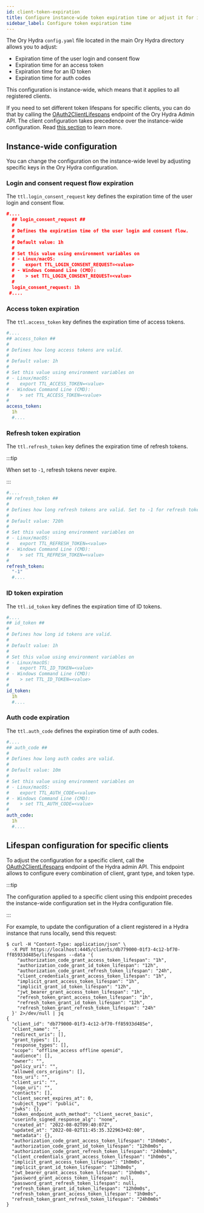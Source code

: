```yaml
---
id: client-token-expiration
title: Configure instance-wide token expiration time or adjust it for individual OAuth2 clients
sidebar_label: Configure token expiration time
---
```


The Ory Hydra `config.yaml` file located in the main Ory Hydra directory allows you to adjust:

- Expiration time of the user login and consent flow
- Expiration time for an access token
- Expiration time for an ID token
- Expiration time for auth codes

This configuration is instance-wide, which means that it applies to all registered clients.

If you need to set different token lifespans for specific clients, you can do that by calling the
[OAuth2ClientLifespans](../reference/api#operation/UpdateOAuth2ClientLifespans) endpoint of the Ory Hydra Admin API. The client
configuration takes precedence over the instance-wide configuration. Read [this section](#client-token-lifespan-configuration) to
learn more.

## Instance-wide configuration

You can change the configuration on the instance-wide level by adjusting specific keys in the Ory Hydra configuration.

### Login and consent request flow expiration

The `ttl.login_consent_request` key defines the expiration time of the user login and consent flow.

```json title="path/to/hydra/config.yaml"
#....
  ## login_consent_request ##
  #
  # Defines the expiration time of the user login and consent flow.
  #
  # Default value: 1h
  #
  # Set this value using environment variables on
  # - Linux/macOS:
  #    export TTL_LOGIN_CONSENT_REQUEST=<value>
  # - Windows Command Line (CMD):
  #    > set TTL_LOGIN_CONSENT_REQUEST=<value>
  #
  login_consent_request: 1h
 #....
```

### Access token expiration

The `ttl.access_token` key defines the expiration time of access tokens.

```yaml title="path/to/hydra/config.yaml"
#....
## access_token ##
#
# Defines how long access tokens are valid.
#
# Default value: 1h
#
# Set this value using environment variables on
# - Linux/macOS:
#    export TTL_ACCESS_TOKEN=<value>
# - Windows Command Line (CMD):
#    > set TTL_ACCESS_TOKEN=<value>
#
access_token:
  1h
  #....
```

### Refresh token expiration

The `ttl.refresh_token` key defines the expiration time of refresh tokens.

:::tip

When set to `-1`, refresh tokens never expire.

:::

```yaml title="path/to/hydra/config.yaml"
#....
## refresh_token ##
#
# Defines how long refresh tokens are valid. Set to -1 for refresh tokens to never expire.
#
# Default value: 720h
#
# Set this value using environment variables on
# - Linux/macOS:
#    export TTL_REFRESH_TOKEN=<value>
# - Windows Command Line (CMD):
#    > set TTL_REFRESH_TOKEN=<value>
#
refresh_token:
  "-1"
  #....
```

### ID token expiration

The `ttl.id_token` key defines the expiration time of ID tokens.

```yaml title="path/to/hydra/config.yaml"
#....
## id_token ##
#
# Defines how long id tokens are valid.
#
# Default value: 1h
#
# Set this value using environment variables on
# - Linux/macOS:
#    export TTL_ID_TOKEN=<value>
# - Windows Command Line (CMD):
#    > set TTL_ID_TOKEN=<value>
#
id_token:
  1h
  #....
```

### Auth code expiration

The `ttl.auth_code` defines the expiration time of auth codes.

```yaml title="path/to/hydra/config.yaml"
#....
## auth_code ##
#
# Defines how long auth codes are valid.
#
# Default value: 10m
#
# Set this value using environment variables on
# - Linux/macOS:
#    export TTL_AUTH_CODE=<value>
# - Windows Command Line (CMD):
#    > set TTL_AUTH_CODE=<value>
#
auth_code:
  1h
  #....
```

## Lifespan configuration for specific clients

To adjust the configuration for a specific client, call the
[OAuth2ClientLifespans](../reference/api#operation/UpdateOAuth2ClientLifespans) endpoint of the Hydra admin API. This endpoint
allows to configure every combination of client, grant type, and token type.

:::tip

The configuration applied to a specific client using this endpoint precedes the instance-wide configuration set in the Hydra
configuration file.

:::

For example, to update the configuration of a client registered in a Hydra instance that runs locally, send this request:

```shell
$ curl -H "Content-Type: application/json" \
  -X PUT https://localhost:4445/clients/db779000-01f3-4c12-bf70-ff85933d485e/lifespans --data '{
    "authorization_code_grant_access_token_lifespan": "1h",
    "authorization_code_grant_id_token_lifespan": "12h",
    "authorization_code_grant_refresh_token_lifespan": "24h",
    "client_credentials_grant_access_token_lifespan": "1h",
    "implicit_grant_access_token_lifespan": "1h",
    "implicit_grant_id_token_lifespan": "12h",
    "jwt_bearer_grant_access_token_lifespan": "1h",
    "refresh_token_grant_access_token_lifespan": "1h",
    "refresh_token_grant_id_token_lifespan": "12h",
    "refresh_token_grant_refresh_token_lifespan": "24h"
  }' 2>/dev/null | jq
{
  "client_id": "db779000-01f3-4c12-bf70-ff85933d485e",
  "client_name": "",
  "redirect_uris": [],
  "grant_types": [],
  "response_types": [],
  "scope": "offline_access offline openid",
  "audience": [],
  "owner": "",
  "policy_uri": "",
  "allowed_cors_origins": [],
  "tos_uri": "",
  "client_uri": "",
  "logo_uri": "",
  "contacts": [],
  "client_secret_expires_at": 0,
  "subject_type": "public",
  "jwks": {},
  "token_endpoint_auth_method": "client_secret_basic",
  "userinfo_signed_response_alg": "none",
  "created_at": "2022-08-02T09:40:07Z",
  "updated_at": "2022-08-02T11:45:35.322963+02:00",
  "metadata": {},
  "authorization_code_grant_access_token_lifespan": "1h0m0s",
  "authorization_code_grant_id_token_lifespan": "12h0m0s",
  "authorization_code_grant_refresh_token_lifespan": "24h0m0s",
  "client_credentials_grant_access_token_lifespan": "1h0m0s",
  "implicit_grant_access_token_lifespan": "1h0m0s",
  "implicit_grant_id_token_lifespan": "12h0m0s",
  "jwt_bearer_grant_access_token_lifespan": "1h0m0s",
  "password_grant_access_token_lifespan": null,
  "password_grant_refresh_token_lifespan": null,
  "refresh_token_grant_id_token_lifespan": "12h0m0s",
  "refresh_token_grant_access_token_lifespan": "1h0m0s",
  "refresh_token_grant_refresh_token_lifespan": "24h0m0s"
}
```
